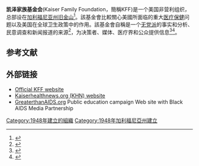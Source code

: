 {{Infobox organization
| name          = 凯泽家族基金会
| former name   = 
| image         = Kaiser Family Foundation logo.jpg
| image_border  = 
| size          = <!-- default 200px -->
| alt           = <!-- alt text; see [[WP:ALT|WP:ALT]] -->
| caption       = 
| map           = 
| msize         = <!-- map size, optional, default 250px -->
| malt          = <!-- map alt text -->
| mcaption      = 
| map2          = 
| abbreviation  = 
| motto         = "Filling the need for trusted information on national health issues."
| predecessor   = 
| successor     = 
| formation     = {{Start date and age|1948|12|04}}
| founder       = [[亨利·約翰·凱薩|亨利·約翰·凱薩]]
| extinction    = <!-- {{End date and age|YYYY|MM|DD}} -->
| merger        = 
| merged        = 
| type          = [[非政府组织|非政府组织]]
| status        = [[慈善组织|慈善组织]]
| purpose       = [[医疗卫生|医疗卫生]], [[衛生政策|衛生政策]]
| professional_title = <!-- for professional associations -->
| headquarters  = 美國[[旧金山|旧金山]]
| location      = 
| coords        = <!-- Coordinates of location using {{Coord}} -->
| region_served = 
| services      = 
| membership    = 
| language      = 
| general       = <!-- Secretary General -->
| leader_title  = President and CEO
| leader_name   = 
| leader_title2 = 
| leader_name2  = 
| leader_title3 = 
| leader_name3  = 
| leader_title4 = 
| leader_name4  = 
| key_people    = 
| main_organ    = 
| parent_organization = <!-- if one -->
| subsidiaries  = 
| affiliations  = 

| num_staff     = 
| num_volunteers=  
| website       = {{url|www.kff.org}}
| footnotes     = 
}}
'''凯泽家族基金会'''(Kaiser Family Foundation，簡稱KFF)是一个美国非营利组织，总部设在[[加利福尼亚州|加利福尼亚州]][[旧金山|旧金山]]<ref name="reference">{{Cite web|title=President's Message|url=http://www.kff.org/presidents-message/|accessdate=27 July 2020|work=www.kff.org|archive-date=2021-02-18|archive-url=https://web.archive.org/web/20210218210902/https://www.kff.org/presidents-message/}}</ref>。該基金會比較關心美國所面临的重大[[医疗卫生|医疗保健]]问题以及美国在全球卫生政策中的作用。該基金會自稱是一个[[无党派|无党派]]的事实和分析、民意调查和新闻报道的来源<ref name="aboutKFF">{{Cite web|title=More About the Kaiser Family Foundation|url=http://www.kff.org/more-about-the-kaiser-family-foundation/|accessdate=19 May 2015|work=www.kff.org|archive-date=2020-12-18|archive-url=https://web.archive.org/web/20201218132700/https://www.kff.org/more-about-the-kaiser-family-foundation/}}</ref>，为决策者、媒体、医疗界和公众提供信息<ref name="wonky">{{Cite news|title=Presenting the third annual Wonky awards|url=https://www.washingtonpost.com/blogs/wonkblog/wp/2013/12/31/presenting-the-third-annual-wonky-awards/|accessdate=19 May 2015|work=The Washington Post|date=December 31, 2013|archive-date=2015-06-18|archive-url=https://web.archive.org/web/20150618122157/http://www.washingtonpost.com/blogs/wonkblog/wp/2013/12/31/presenting-the-third-annual-wonky-awards/}}</ref><ref name="must-read">{{Cite news|author=Duke Helfand|title=Spreading the health|url=https://www.latimes.com/archives/la-xpm-2010-apr-18-la-fi-himi18-2010apr18-story.html|accessdate=22 Aug 2019|work=Los Angeles Times|date=April 18, 2010|archive-date=2019-08-22|archive-url=https://web.archive.org/web/20190822153005/https://www.latimes.com/archives/la-xpm-2010-apr-18-la-fi-himi18-2010apr18-story.html}}</ref>。

== 参考文献 ==
{{Reflist|2}}

== 外部链接 ==

* [http://www.kff.org Official KFF website] {{Wayback|url=http://www.kff.org/ |date=20180205201510 }}
* [http://kaiserhealthnews.org Kaiserhealthnews.org (KHN) website] {{Wayback|url=http://kaiserhealthnews.org/ |date=20150520073648 }}
* [http://www.greaterthan.org GreaterthanAIDS.org] {{Wayback|url=http://www.greaterthan.org/ |date=20210106202846 }}{{snd}}Public education campaign Web site with Black AIDS Media Partnership

[[Category:1948年建立的組織|Category:1948年建立的組織]]
[[Category:1948年加利福尼亞州建立|Category:1948年加利福尼亞州建立]]